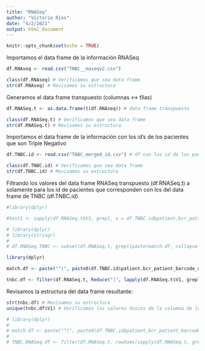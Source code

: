 ```yaml
---
title: "RNASeq"
author: "Victoria Ríos"
date: "4/2/2021"
output: html_document
---
```


```r
knitr::opts_chunk$set(echo = TRUE)
```

Importamos el data frame de la información RNASeq
```r
df.RNAseq <- read.csv("TNBC__maseqv2.csv")

class(df.RNAseq) # Verificamos que sea data frame
str(df.RNAseq) # Revisamos su estructura
```

Generamos el data frame transpuesto (columnas <-> filas)
```r

df.RNASeq.t <- as.data.frame(t(df.RNAseq)) # data frame transpuesto

class(df.RNASeq.t) # Verificamos que sea data frame
str(df.RNASeq.t) # Revisamos su estructura
```

Importamos el data frame de la información con los id's de los pacientes que son Triple Negativo
```r
df.TNBC.id <- read.csv("TNBC_merged_id.csv") # df con los id de los pacientes con TNBC

class(df.TNBC.id) # Verificamos que sea data frame
str(df.TNBC.id) # Revisamos su estructura
```
Filtrando los valores del data frame RNASeq transpuesto (df.RNASeq.t) a solamente para los id de pacientes que corresponden con los del data frame de TNBC (df.TNBC.id)

```r
#library(dplyr)

#test1 <- sapply(df.RNASeq.t$V1, grepl, x = df.TNBC.id$patient.bcr_patient_barcode_upper)
```

```r
# library(dplyr)
# library(stringr)
# 
# df.RNASeq.TNBC <- subset(df.RNASeq.t, grepl(paste(match.df, collapse = "|"), df.RNASeq.t$V1))

```

```r
library(dplyr)

match.df <- paste("^(", paste0(df.TNBC.id$patient.bcr_patient_barcode_upper, collapse = "|"), ")", sep = "")

tnbc.df <- filter(df.RNASeq.t, Reduce("|", lapply(df.RNASeq.t$V1, grepl, pattern = match.df)))
```

Revisamos la estructura del data frame resultante:
```r
str(tnbc.df) # Revisamos su estructura
unique(tnbc.df$V1) # Verificamos los valores únicos de la columna de los id's de los pacientes
```

```r
# library(dplyr)
# 
# match.df <- paste("^(", paste0(df.TNBC.id$patient.bcr_patient_barcode_upper, collapse = "|"), ")", sep = "")
# 
# TNBC.RNASeq.df <- filter(df.RNASeq.t, rowSums(sapply(df.RNASeq.t, grepl, pattern = match.df)) != 0)
```


